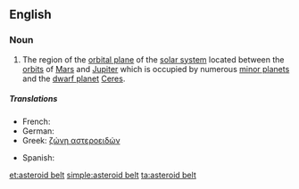 ==English==
{{wikipedia}}

===Noun===
{{en-noun|sg=[[asteroid]] [[belt]]}}

# {{astronomy}} The region of the [[orbital plane]] of the [[solar system]] located between the [[orbit]]s of [[Mars]] and [[Jupiter]] which is occupied by numerous [[minor planet]]s and the [[dwarf planet]] [[Ceres]].

=====Translations=====
{{trans-top|region of the solar system}}
* French: {{t|fr|ceinture d'astéroïdes|f}}
* German: {{t|de|Asteroidengürtel|m}}
* Greek: [[ζώνη αστεροειδών]] {{n}}
{{trans-mid}}
* Spanish: {{t|es|cinturón de asteroides|m}}
{{trans-bottom}}

[[et:asteroid belt]]
[[simple:asteroid belt]]
[[ta:asteroid belt]]